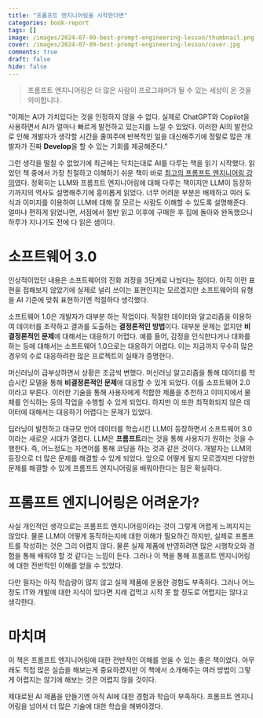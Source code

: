 ```yaml
---
title: "프롬프트 엔지니어링을 시작한다면"
categories: book-report
tags: []
image: /images/2024-07-09-best-prompt-engineering-lesson/thumbnail.png
cover: /images/2024-07-09-best-prompt-engineering-lesson/cover.jpg
comments: true
draft: false
hide: false
---
```



> 프롬프트 엔지니어링은 더 많은 사람이 프로그래머가 될 수 있는 세상이 온 것을 의미합니다.

"이제는 AI가 가치있다는 것을 인정하지 않을 수 없다. 실제로 ChatGPT와 Copilot을 사용하면서 AI가 얼마나 빠르게 발전하고 있는지를 느낄 수 있었다. 이러한 AI의 발전으로 인해 개발자가 생각할 시간을 줄여주며 반복적인 일을 대신해주기에 정말로 많은 개발자가 진짜 **Develop**을 할 수 있는 기회를 제공해준다."

그런 생각을 떨칠 수 없었기에 최근에는 닥치는대로 AI를 다루는 책을 읽기 시작했다. 읽었던 책 중에서 가장 친절하고 이해하기 쉬운 책이 바로 [최고의 프롬프트 엔지니어링 강의](https://product.kyobobook.co.kr/detail/S000213362002)였다. 정확히는 LLM와 프롬프트 엔지니어링에 대해 다루는 책이지만 LLM이 등장하기까지의 역사도 설명해주기에 흥미롭게 읽었다. 너무 어려운 부분은 배제하고 여러 도식과 이미지를 이용하여 LLM에 대해 잘 모르는 사람도 이해할 수 있도록 설명해준다. 얼마나 편하게 읽었나면, 서점에서 절반 읽고 이후에 구매한 후 집에 돌아와 완독했으니 하루가 지나기도 전에 다 읽은 샘이다.

# 소프트웨어 3.0

인상적이었던 내용은 소프트웨어의 진화 과정을 3단계로 나눴다는 점이다. 아직 이런 표현을 접해보지 않았기에 실제로 널리 쓰이는 표현인지는 모르겠지만 소프트웨어의 유형을 AI 기준에 맞춰 표현하기엔 적절하다 생각했다.

소프트웨어 1.0은 개발자가 대부분 하는 작업이다. 적절한 데이터와 알고리즘을 이용하여 데이터를 조작하고 결과를 도출하는 **결정론적인 방법**이다. 대부분 문제는 없지만 **비결정론적인 문제**에 대해서는 대응하기 어렵다. 예를 들어, 감정을 인식한다거나 대화를 하는 등에 대해서는 소프트웨어 1.0으로는 대응하기 어렵다. 이는 지금까지 무수히 많은 경우의 수로 대응하려한 많은 프로젝트의 실패가 증명한다.

머신러닝이 급부상하면서 상황은 조금씩 변했다. 머신러닝 알고리즘을 통해 데이터를 학습시킨 모델을 통해 **비결정론적인 문제**에 대응할 수 있게 되었다. 이를 소프트웨어 2.0이라고 부른다. 이러한 기술을 통해 사용자에게 적합한 제품을 추천하고 이미지에서 물체를 인식하는 등의 작업을 수행할 수 있게 되었다. 하지만 이 또한 최적화되지 않은 데이터에 대해서는 대응하기 어렵다는 문제가 있었다.

딥러닝이 발전하고 대규모 언어 데이터를 학습시킨 LLM이 등장하면서 소프트웨어 3.0이라는 새로운 시대가 열렸다. LLM은 **프롬프트**라는 것을 통해 사용자가 원하는 것을 수행한다. 즉, 어느정도는 자연어를 통해 코딩을 하는 것과 같은 것이다. 개발자는 LLM의 등장으로 더 많은 문제를 해결할 수 있게 되었다. 앞으로 어떻게 될지 모르겠지만 다양한 문제를 해결할 수 있게 프롬프트 엔지니어링을 배워야한다는 점은 확실하다.

# 프롬프트 엔지니어링은 어려운가?

사실 개인적인 생각으로는 프롬프트 엔지니어링이라는 것이 그렇게 어렵게 느껴지지는 않았다. 물론 LLM이 어떻게 동작하는지에 대한 이해가 필요하긴 하지만, 실제로 프롬프트를 작성하는 것은 그리 어렵지 않다. 물론 실제 제품에 반영하려면 많은 시행착오와 경험을 통해 배워야 할 것 같다는 느낌이 든다. 그러나 이 책을 통해 프롬프트 엔지니어링에 대한 전반적인 이해를 얻을 수 있었다.

다만 필자는 아직 학습량이 많지 않고 실제 제품에 운용한 경험도 부족하다. 그러나 어느 정도 IT와 개발에 대한 지식이 있다면 지래 겁먹고 시작 못 할 정도로 어렵지는 않다고 생각한다.

# 마치며

이 책은 프롬프트 엔지니어링에 대한 전반적인 이해를 얻을 수 있는 좋은 책이었다. 아무래도 직접 많은 실습을 해보는게 중요하겠지만 이 책에서 소개해주는 여러 방법이 그렇게 어렵지는 않기에 해보는 것은 어렵지 않을 것이다.

제대로된 AI 제품을 만들기엔 아직 AI에 대한 경험과 학습이 부족하다. 프롬프트 엔지니어링을 넘어서 더 많은 기술에 대한 학습을 해봐야겠다.
